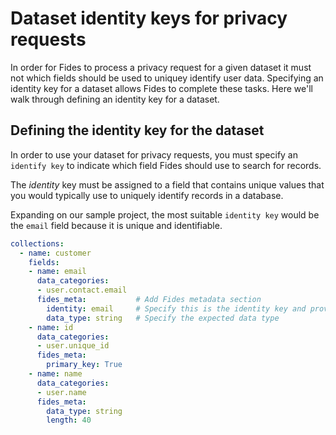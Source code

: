 
# Dataset identity keys for privacy requests
In order for Fides to process a privacy request for a given dataset it must not which fields should be used to uniquey identify user data. Specifying an identity key for a dataset allows Fides to complete these tasks. Here we'll walk through defining an identity key for a dataset.

## Defining the identity key for the dataset
In order to use your dataset for privacy requests, you must specify an `identify key` to indicate which field Fides should use to search for records.

<Callout emoji="" type="info">The _identity_ key must be assigned to a field that contains unique values that you would typically use to uniquely identify records in a database.</Callout>

Expanding on our sample project, the most suitable `identity key` would be the `email` field because it is unique and identifiable. 

```yaml filename="postgres_dataset.yml"
collections:
  - name: customer
    fields:
    - name: email
      data_categories:
      - user.contact.email
      fides_meta:           # Add Fides metadata section
        identity: email     # Specify this is the identity key and provide a name
        data_type: string   # Specify the expected data type
    - name: id
      data_categories: 
      - user.unique_id
      fides_meta:
        primary_key: True
    - name: name
      data_categories:
      - user.name
      fides_meta:
        data_type: string
        length: 40
```
